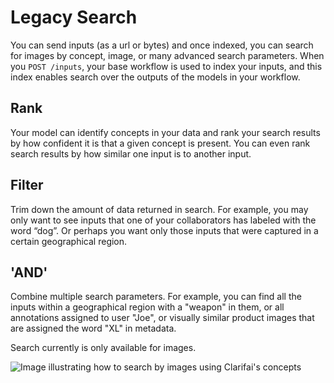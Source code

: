 # Legacy Search

You can send inputs \(as a url or bytes\) and once indexed, you can search for images by concept, image, or many advanced search parameters. When you `POST /inputs`, your base workflow is used to index your inputs, and this index enables search over the outputs of the models in your workflow.

## Rank

Your model can identify concepts in your data and rank your search results by how confident it is that a given concept is present. You can even rank search results by how similar one input is to another input.

## Filter

Trim down the amount of data returned in search. For example, you may only want to see inputs that one of your collaborators has labeled with the word “dog”. Or perhaps you want only those inputs that were captured in a certain geographical region.

## 'AND'

Combine multiple search parameters. For example, you can find all the inputs within a geographical region with a "weapon" in them, or all annotations assigned to user "Joe", or visually similar product images that are assigned the word "XL" in metadata.


Search currently is only available for images.


![Image illustrating how to search by images using Clarifai&apos;s concepts](/img/illustration-search.png)

